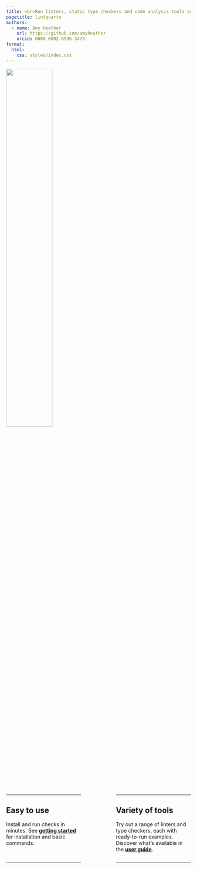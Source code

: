 ```yaml
---
title: <br>Run linters, static type checkers and code analysis tools on python code in quarto `.qmd` files
pagetitle: lintquarto
authors:
  - name: Amy Heather
    url: https://github.com/amyheather
    orcid: 0000-0002-6596-3479
format: 
  html:
    css: styles/index.css
---
```


![](images/linting.png){width=50% fig-align="center"}

:::: {.columns}
::: {.column width='40%'}
---

## Easy to use

Install and run checks in minutes. See [**getting started**](pages/get_started.qmd) for installation and basic commands.
:::
::: {.column width='10%'}
:::
::: {.column width='40%'}
---

## Variety of tools

Try out a range of linters and type checkers, each with ready-to-run examples. Discover what's available in the [**user guide**](pages/tools/summary.qmd).
:::
::::

:::: {.columns}
::: {.column width='40%'}
---
:::
::: {.column width='10%'}
:::
::: {.column width='40%'}
---
:::
::::